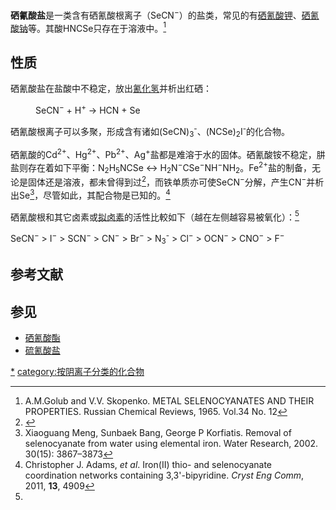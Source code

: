 '''硒氰酸盐'''是一类含有硒氰酸根离子（SeCN<sup>−</sup>）的盐类，常见的有[[硒氰酸钾|硒氰酸钾]]、[[硒氰酸钠|硒氰酸钠]]等。其酸HNCSe只存在于溶液中。<ref name=Golub>A.M.Golub and V.V. Skopenko. METAL SELENOCYANATES AND THEIR PROPERTIES. Russian Chemical Reviews, 1965. Vol.34 No. 12</ref>

==性质==
硒氰酸盐在盐酸中不稳定，放出[[氰化氢|氰化氢]]并析出红硒：
: SeCN<sup>−</sup> + H<sup>+</sup> → HCN + Se
硒氰酸根离子可以多聚，形成含有诸如(SeCN)<sub>3</sub><sup>-</sup>、(NCSe)<sub>2</sub>I<sup>-</sup>的化合物。

硒氰酸的Cd<sup>2+</sup>、Hg<sup>2+</sup>、Pb<sup>2+</sup>、Ag<sup>+</sup>盐都是难溶于水的固体。硒氰酸铵不稳定，肼盐则存在着如下平衡：N<sub>2</sub>H<sub>5</sub>NCSe ↔ H<sub>2</sub>N<sup>−</sup>CSe<sup>−</sup>NH<sup>−</sup>NH<sub>2</sub>。Fe<sup>2+</sup>盐的制备，无论是固体还是溶液，都未曾得到过<ref>{{cite journal|last1=Crookes|first1=William Von|title=Ueber die Selencyanide|journal=Annalen der Chemie und Pharmacie|volume=78|issue=2|year=1851|pages=177–187|issn=00754617|doi=10.1002/jlac.18510780207|url=https://onlinelibrary.wiley.com/doi/abs/10.1002/jlac.18510780207}}</ref>，而铁单质亦可使SeCN<sup>−</sup>分解，产生CN<sup>−</sup>并析出Se<ref>Xiaoguang Meng, Sunbaek Bang, George P Korfiatis. Removal of selenocyanate from water using elemental iron. Water Research, 2002. 30(15): 3867–3873</ref>，尽管如此，其配合物是已知的。<ref>Christopher J. Adams, ''et al''. Iron(II) thio- and selenocyanate coordination networks containing 3,3'-bipyridine. ''Cryst Eng Comm'', 2011, '''13''', 4909</ref>

硒氰酸根和其它卤素或[[拟卤素|拟卤素]]的活性比較如下（越在左侧越容易被氧化）：<ref name=Golub />

SeCN<sup>−</sup> > I<sup>−</sup> > SCN<sup>−</sup> > CN<sup>−</sup> > Br<sup>−</sup> > N<sub>3</sub><sup>-</sup> > Cl<sup>−</sup> > OCN<sup>−</sup> > CNO<sup>−</sup> > F<sup>−</sup>

==参考文献==
{{reflist}}

==参见==
* [[硒氰酸酯|硒氰酸酯]]
* [[硫氰酸盐|硫氰酸盐]]

{{硒氰酸盐}}
[[category:硒氰酸盐|*]]
[[category:按阴离子分类的化合物|category:按阴离子分类的化合物]]